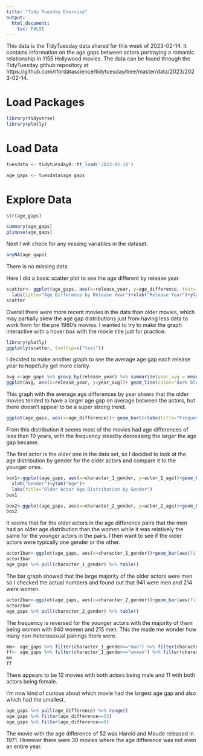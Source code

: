 ```yaml
---
title: "Tidy Tuesday Exercise"
output: 
  html_document:
    toc: FALSE
---
```

This data is the TidyTuesday data shared for this week of 2023-02-14. It contains information on the age gaps between actors portraying a romantic relationship in 1155 Hollywood movies. The data can be found through the TidyTuesday github repository at https://github.com/rfordatascience/tidytuesday/tree/master/data/2023/2023-02-14.

# Load Packages
```r
library(tidyverse)
library(plotly)
```

# Load Data
```r
tuesdata <- tidytuesdayR::tt_load('2023-02-14')

age_gaps <- tuesdata$age_gaps
```
# Explore Data
```r
str(age_gaps)
```
```r
summary(age_gaps)
glimpse(age_gaps)
```


Next I will check for any missing variables in the dataset.
```r
anyNA(age_gaps)
```
There is no missing data.


Here I did a basic scatter plot to see the age different by release year.
```r
scatter<- ggplot(age_gaps, aes(x=release_year, y=age_difference, text= paste(movie_name, "<br>"))) + geom_point()+
  labs(title="Age Difference by Release Year")+xlab("Release Year")+ylab("Age Difference")
scatter
```
Overall there were more recent movies in the data than older movies, which may partially skew the age gap distributions just from having less data to work from for the pre 1980's movies. I wanted to try to make the graph interactive with a hover box with the movie title just for practice.
```r
library(plotly)
ggplotly(scatter, tooltip=c("text"))
```

I decided to make another graph to see the average age gap each release year to hopefully get more clarity.
```r
avg <-age_gaps %>% group_by(release_year) %>% summarize(year_avg = mean(age_difference))
ggplot(avg, aes(x=release_year, y=year_avg))+ geom_line(color="dark blue")+geom_point()+xlab("Release Year")+ylab("Average Age Difference")+labs(title="Average Age Difference by Release Year")
```
This graph with the average age differences by year shows that the older movies tended to have a larger age gap on average between the actors, but there doesn't appear to be a super strong trend.



```r
ggplot(age_gaps, aes(x=age_difference))+ geom_bar()+labs(title="Frequency of Age Gaps")+xlab("Age Difference in Years")
```
From this distribution it seems most of the movies had age differences of less than 10 years, with the frequency steadily decreasing the larger the age gap became.


The first actor is the older one in the data set, so I decided to look at the age distribution by gender for the older actors and compare it to the younger ones.
```r
box1<-ggplot(age_gaps, aes(x=character_1_gender, y=actor_1_age))+geom_boxplot(aes(fill=character_1_gender))+
  xlab("Gender")+ylab("Age")+
  labs(title="Older Actor Age Distribution by Gender")
box1
```


```r
box2<-ggplot(age_gaps, aes(x=character_2_gender, y=actor_2_age))+geom_boxplot(aes(fill=character_2_gender))+labs(title="Younger Actor Age Distribution by Gender")+xlab("Gender")+ylab("Age")
box2
```


It seems that for the older actors in the age difference pairs that the men had an older age distribution than the women while it was relatively the same for the younger actors in the pairs. I then want to see if the older actors were typically one gender or the other.
```r
actor1bar<-ggplot(age_gaps, aes(x=character_1_gender))+geom_bar(aes(fill=character_1_gender))+xlab("Gender")+ylab("Count")
actor1bar
age_gaps %>% pull(character_1_gender) %>% table()
```
The bar graph showed that the large majority of the older actors were men so I checked the actual numbers and found out that 941 were men and 214 were women.
```r
actor2bar<-ggplot(age_gaps, aes(x=character_2_gender))+geom_bar(aes(fill=character_2_gender))+xlab("Gender")+ylab("Count")
actor2bar
age_gaps %>% pull(character_2_gender) %>% table()
```



The frequency is reversed for the younger actors with the majority of them being women with 940 women and 215 men. This the made me wonder how many non-heterosexual pairings there were.
```r
mm<- age_gaps %>% filter(character_1_gender=="man") %>% filter(character_2_gender=="man") %>% count()
ff<- age_gaps %>% filter(character_1_gender=="woman") %>% filter(character_2_gender=="woman") %>% count()
mm
ff
```
There appears to be 12 movies with both actors being male and 11 with both actors being female.

I'm now kind of curious about which movie had the largest age gap and also which had the smallest.
```r
age_gaps %>% pull(age_difference) %>% range()
age_gaps %>% filter(age_difference==52)
age_gaps %>% filter(age_difference==0)
```
The movie with the age difference of 52 was Harold and Maude released in 1971. However there were 30 movies where the age difference was not even an entire year.
